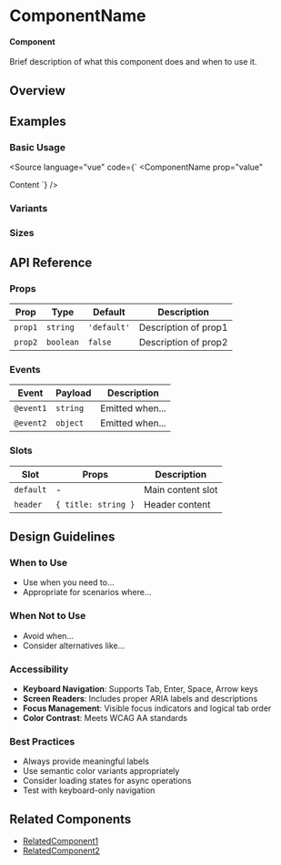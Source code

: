 
<Meta of={Stories} />

# ComponentName

<div className="sb-section">
  <div className="sb-section-item">
    <h4 className="sb-section-item-heading">Component</h4>
    <p className="sb-section-item-paragraph">Brief description of what this component does and when to use it.</p>
  </div>
</div>

## Overview

<Canvas of={Stories.Playground} />
<Controls of={Stories.Playground} />

## Examples

### Basic Usage

<Canvas of={Stories.Basic} />

<Source 
  language="vue"
  code={`
<ComponentName 
  prop="value"
>
  Content
</ComponentName>
`} 
/>

### Variants

<Canvas of={Stories.Variants} />

### Sizes

<Canvas of={Stories.Sizes} />

## API Reference

### Props

| Prop | Type | Default | Description |
|------|------|---------|-------------|
| `prop1` | `string` | `'default'` | Description of prop1 |
| `prop2` | `boolean` | `false` | Description of prop2 |

### Events

| Event | Payload | Description |
|-------|---------|-------------|
| `@event1` | `string` | Emitted when... |
| `@event2` | `object` | Emitted when... |

### Slots

| Slot | Props | Description |
|------|-------|-------------|
| `default` | - | Main content slot |
| `header` | `{ title: string }` | Header content |

## Design Guidelines

### When to Use
- Use when you need to...
- Appropriate for scenarios where...

### When Not to Use  
- Avoid when...
- Consider alternatives like...

### Accessibility

- **Keyboard Navigation**: Supports Tab, Enter, Space, Arrow keys
- **Screen Readers**: Includes proper ARIA labels and descriptions
- **Focus Management**: Visible focus indicators and logical tab order
- **Color Contrast**: Meets WCAG AA standards

### Best Practices

- Always provide meaningful labels
- Use semantic color variants appropriately
- Consider loading states for async operations
- Test with keyboard-only navigation

## Related Components

- [RelatedComponent1](/?path=/docs/category-relatedcomponent1--docs)
- [RelatedComponent2](/?path=/docs/category-relatedcomponent2--docs)